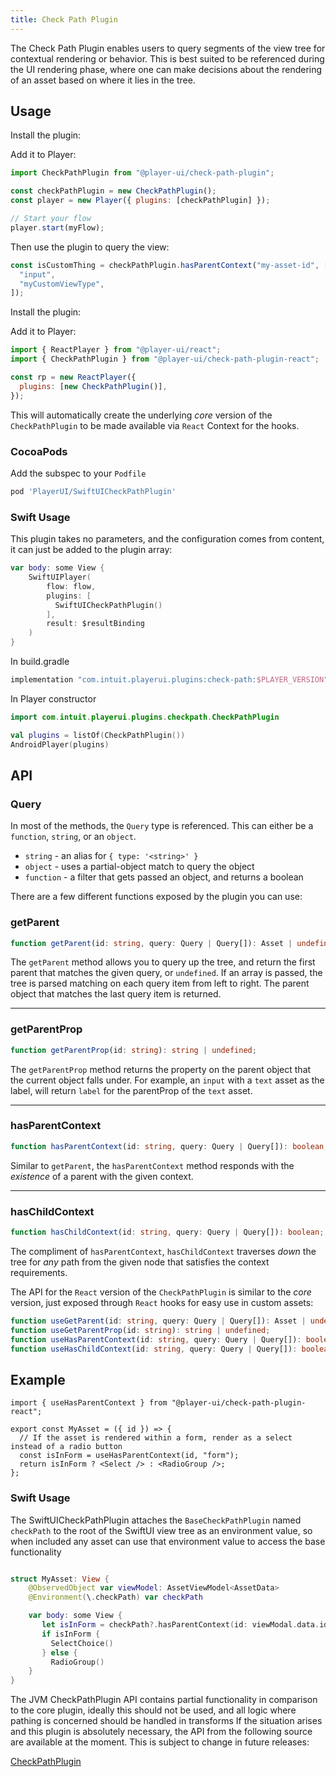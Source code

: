 ```yaml
---
title: Check Path Plugin
---
```



The Check Path Plugin enables users to query segments of the view tree for contextual rendering or behavior.
This is best suited to be referenced during the UI rendering phase, where one can make decisions about the rendering of an asset based on where it lies in the tree.

## Usage

<PlatformTabs>
  <Fragment slot='core'>

Install the plugin:

<PackageManagers pkg="@player-ui/check-path-plugin" />

Add it to Player:

```js
import CheckPathPlugin from "@player-ui/check-path-plugin";

const checkPathPlugin = new CheckPathPlugin();
const player = new Player({ plugins: [checkPathPlugin] });

// Start your flow
player.start(myFlow);
```

Then use the plugin to query the view:

```js
const isCustomThing = checkPathPlugin.hasParentContext("my-asset-id", [
  "input",
  "myCustomViewType",
]);
```

  </Fragment>
  <Fragment slot='react'>

Install the plugin:

<PackageManagers pkg="@player-ui/check-path-plugin-react" />

Add it to Player:

```js
import { ReactPlayer } from "@player-ui/react";
import { CheckPathPlugin } from "@player-ui/check-path-plugin-react";

const rp = new ReactPlayer({
  plugins: [new CheckPathPlugin()],
});
```

This will automatically create the underlying _core_ version of the `CheckPathPlugin` to be made available via `React` Context for the hooks.

  </Fragment>

<Fragment slot='ios'>

### CocoaPods

Add the subspec to your `Podfile`

```ruby
pod 'PlayerUI/SwiftUICheckPathPlugin'
```

### Swift Usage

This plugin takes no parameters, and the configuration comes from content, it can just be added to the plugin array:

```swift
var body: some View {
    SwiftUIPlayer(
        flow: flow,
        plugins: [
          SwiftUICheckPathPlugin()
        ],
        result: $resultBinding
    )
}
```

</Fragment>

  <Fragment slot='android'>
In build.gradle

```kotlin
implementation "com.intuit.playerui.plugins:check-path:$PLAYER_VERSION"
```

In Player constructor

```kotlin
import com.intuit.playerui.plugins.checkpath.CheckPathPlugin

val plugins = listOf(CheckPathPlugin())
AndroidPlayer(plugins)
```

  </Fragment>

</PlatformTabs>

## API

<PlatformTabs>
  <Fragment slot='core'>

### Query

In most of the methods, the `Query` type is referenced.
This can either be a `function`, `string`, or an `object`.

- `string` - an alias for `{ type: '<string>' }`
- `object` - uses a partial-object match to query the object
- `function` - a filter that gets passed an object, and returns a boolean

There are a few different functions exposed by the plugin you can use:

### getParent

```ts
function getParent(id: string, query: Query | Query[]): Asset | undefined;
```

The `getParent` method allows you to query up the tree, and return the first parent that matches the given query, or `undefined`.
If an array is passed, the tree is parsed matching on each query item from left to right. The parent object that matches the last query item is returned.

---

### getParentProp

```ts
function getParentProp(id: string): string | undefined;
```

The `getParentProp` method returns the property on the parent object that the current object falls under.
For example, an `input` with a `text` asset as the label, will return `label` for the parentProp of the `text` asset.

---

### hasParentContext

```ts
function hasParentContext(id: string, query: Query | Query[]): boolean;
```

Similar to `getParent`, the `hasParentContext` method responds with the _existence_ of a parent with the given context.

---

### hasChildContext

```ts
function hasChildContext(id: string, query: Query | Query[]): boolean;
```

The compliment of `hasParentContext`, `hasChildContext` traverses _down_ the tree for _any_ path from the given node that satisfies the context requirements.

  </Fragment>
  <Fragment slot='react'>

The API for the `React` version of the `CheckPathPlugin` is similar to the _core_ version, just exposed through `React` hooks for easy use in custom assets:

```ts
function useGetParent(id: string, query: Query | Query[]): Asset | undefined;
function useGetParentProp(id: string): string | undefined;
function useHasParentContext(id: string, query: Query | Query[]): boolean;
function useHasChildContext(id: string, query: Query | Query[]): boolean;
```

## Example

```tsx
import { useHasParentContext } from "@player-ui/check-path-plugin-react";

export const MyAsset = ({ id }) => {
  // If the asset is rendered within a form, render as a select instead of a radio button
  const isInForm = useHasParentContext(id, "form");
  return isInForm ? <Select /> : <RadioGroup />;
};
```

  </Fragment>
  <Fragment slot='ios'>

### Swift Usage

The SwiftUICheckPathPlugin attaches the `BaseCheckPathPlugin` named `checkPath` to the root of the SwiftUI view tree as an environment value, so when included any asset can use that environment value to access the base functionality

```swift

struct MyAsset: View {
    @ObservedObject var viewModel: AssetViewModel<AssetData>
    @Environment(\.checkPath) var checkPath

    var body: some View {
       let isInForm = checkPath?.hasParentContext(id: viewModal.data.id, query: "form")
       if isInForm {
         SelectChoice()
       } else {
         RadioGroup()
    }
}

```

</Fragment>

  <Fragment slot='android'>

The JVM CheckPathPlugin API contains partial functionality in comparison to the core plugin, ideally this should not be used, and all logic where pathing is concerned should be handled in transforms
If the situation arises and this plugin is absolutely necessary, the API from the following source are available at the moment. This is subject to change in future releases:

[CheckPathPlugin](https://github.com/player-ui/player/blob/main/plugins/check-path/jvm/src/main/kotlin/com/intuit/playerui/plugins/checkpath/CheckPathPlugin.kt)

  </Fragment>

</PlatformTabs>

